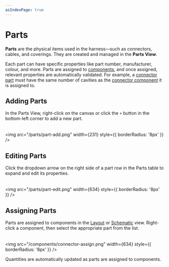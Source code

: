 ```yaml
---
asIndexPage: true
---
```



# Parts

**Parts** are the physical items used in the harness—such as connectors, cables, and coverings. They are created and managed in the **Parts View**.

Each part can have specific properties like part number, manufacturer, colour, and more. Parts are assigned to [components](/components), and once assigned, relevant properties are automatically validated. For example, a [connector part](/parts/part-connector) must have the same number of cavities as the [connector component](/components/component-connector) it is assigned to.

## Adding Parts

In the Parts View, right-click on the canvas or click the `+` button in the bottom-left corner to add a new part.  
<br />  
<img src="/parts/part-add.png" width={231} style={{ borderRadius: '8px' }} />

## Editing Parts

Click the dropdown arrow on the right side of a part row in the Parts table to expand and edit its properties.  
<br />  
<img src="/parts/part-edit.png" width={634} style={{ borderRadius: '8px' }} />

## Assigning Parts

Parts are assigned to components in the [Layout](/quick-start/layout) or [Schematic](/quick-start/schematic) view. Right-click a component, then select the appropriate part from the list.  
<br />  
<img src="/components/connector-assign.png" width={634} style={{ borderRadius: '8px' }} />

<Callout>  
Quantities are automatically updated as parts are assigned to components.  
</Callout>